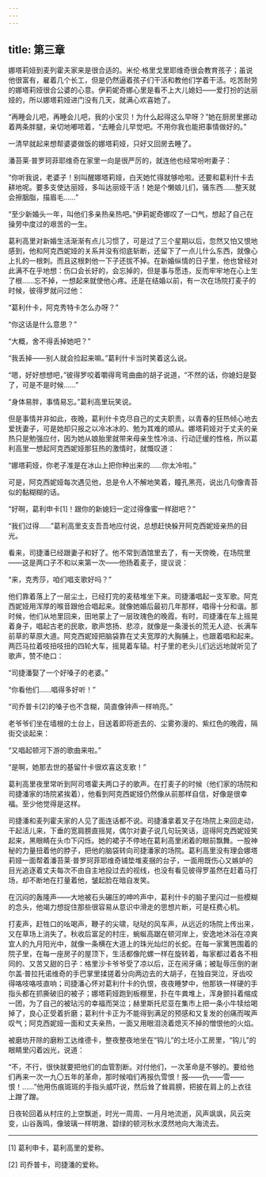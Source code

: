 ```yaml
---
---
---
```

title: 第三章
---




娜塔莉娅到麦列霍夫家来是很合适的。米伦·格里戈里耶维奇很会教育孩子；虽说他很富有，雇着几个长工，但是仍然逼着孩子们干活和教他们学着干活。吃苦耐劳的娜塔莉娅很合公婆的心意。伊莉妮奇娜心里是看不上大儿媳妇——爱打扮的达丽娅的，所以娜塔莉娅进门没有几天，就满心欢喜她了。

“再睡会儿吧，再睡会儿吧，我的小宝贝！为什么起得这么早呀？”她在厨房里挪动着两条胖腿，亲切地嘟哝着，“去睡会儿早觉吧。不用你我也能把事情做好的。”

一清早就起来想帮婆婆做饭的娜塔莉娅，只好又回房去睡了。

潘苔莱·普罗珂菲耶维奇在家里一向是很严厉的，就连他也经常吩咐妻子：

“你听我说，老婆子！别叫醒娜塔莉娅，白天她忙得就够呛啦。还要和葛利什卡去耕地呢。要多支使达丽娅，多叫达丽娅干活！她是个懒娘儿们，骚东西……整天就会擦胭脂，描眉毛……”

“至少新婚头一年，叫他们多亲热亲热吧。”伊莉妮奇娜叹了一口气，想起了自己在操劳中度过的艰苦的一生。

葛利高里对新婚生活渐渐有点儿习惯了，可是过了三个星期以后，忽然又怕又恨地感到，他和阿克西妮娅的关系并没有彻底斩断，还留下了一点儿什么东西，就像心上扎的一根刺。而且这根刺他一下子还拔不掉。在新婚纵情的日子里，他也曾经对此满不在乎地想：伤口会长好的，会忘掉的，但是事与愿违，反而牢牢地在心上生了根……忘不掉，一想起来就使他心疼。还是在结婚以前，有一次在场院打麦子的时候，彼得罗就问过他：

“葛利什卡，阿克秀特卡怎么办呀？”

“你这话是什么意思？”

“大概，舍不得丢掉她吧？”

“我丢掉——别人就会捡起来嘛。”葛利什卡当时笑着这么说。

“嗯，好好想想吧，”彼得罗咬着嚼得弯弯曲曲的胡子说道，“不然的话，你媳妇是娶了，可是不是时候……”

“身体易胖，事情易忘。”葛利高里玩笑说。

但是事情并非如此，夜晚，葛利什卡克尽自己的丈夫职责，以青春的狂热倾心地去爱抚妻子，可是她却只报之以冷冰冰的、勉为其难的顺从。娜塔莉娅对于丈夫的亲热只是勉强应付，因为她从娘胎里就带来母亲生性冷淡、行动迂缓的性格，所以葛利高里一想起阿克西妮娅那狂热的激情时，就慨叹道：

“娜塔莉娅，你老子准是在冰山上把你种出来的……你太冷啦。”

可是，阿克西妮娅每次遇见他，总是令人不解地笑着，瞳孔黑亮，说出几句像青苔似的黏糊糊的话。

“好啊，葛利申卡[1]！跟你的新媳妇一定过得像蜜一样甜吧？”

“我们过得……”葛利高里支支吾吾地应付说，总想赶快躲开阿克西妮娅亲热的目光。

看来，司捷潘已经跟妻子和好了。他不常到酒馆里去了，有一天傍晚，在场院里——这是两口子不和以来第一次——他扬着麦子，提议说：

“来，克秀莎，咱们唱支歌好吗？”

他们靠着落上了一层尘土，已经打完的麦秸堆坐下来。司捷潘唱起一支军歌。阿克西妮娅用浑厚的喉音跟他合唱起来。就像她婚后最初几年那样，唱得十分和谐。那时候，他们从地里回来，田地蒙上了一层玫瑰色的晚霞。有时，司捷潘在车上摇晃着身子，唱起古老的民歌，歌声悠扬、悲凉，就像是一条漫长的荒无人迹、长满车前草的草原大道。阿克西妮娅把脑袋靠在丈夫宽厚的大胸脯上，也跟着唱和起来。两匹马拉着吱扭吱扭的四轮大车，摇晃着车辕。村子里的老头儿们远远地就听见了歌声，赞不绝口：

“司捷潘娶了一个好嗓子的老婆。”

“你看他们……唱得多好听！”

“司乔普卡[2]的嗓子也不含糊，简直像钟声一样响亮。”

老爷爷们坐在墙根的土台上，目送着即将逝去的、尘雾弥漫的、紫红色的晚霞，隔街交谈起来：

“又唱起顿河下游的歌曲来啦。”

“是啊，她那去世的基留什卡很欢喜这支歌！”

葛利高里夜里常听到阿司塔霍夫两口子的歌声。在打麦子的时候（他们家的场院和司捷潘家的场院紧挨着），他看到阿克西妮娅仍然像从前那样自信，好像是很幸福。至少他觉得是这样。

司捷潘和麦列霍夫家的人见了面连话都不说。司捷潘拿着叉子在场院上来回走动，干起活儿来，下垂的宽肩膀直摇晃，偶尔对妻子说几句玩笑话，逗得阿克西妮娅笑起来，黑眼睛在头巾下闪烁。她的裙子不停地在葛利高里闭着的眼前飘舞。一股神秘的力量扭着他的脖子，把他的脑袋转向司捷潘家的场院。葛利高里没有理会娜塔莉娅一面帮着潘苔莱·普罗珂菲耶维奇铺垫堆麦捆的台子，一面用既伤心又嫉妒的目光追逐着丈夫每次不由自主地投过去的视线，也没有看见彼得罗虽然在赶着马打场，却不断地在打量着他，皱起脸在暗自发笑。

在沉闷的轰隆声——大地被石头碾压的呻吟声中，葛利什卡的脑子里闪过一些模糊的念头，他竭力想捉住那些很容易从意识中滑走的思想片断，可是枉费心机。

打麦声，赶牲口的吆喝声，鞭子的尖啸，哒哒的风车声，从远近的场院上传出来，又在草场上消失了。秋收后富足的村庄，蜿蜒高踞在顿河岸上，安逸地沐浴在凉爽宜人的九月阳光中，就像一条横在大道上的珠光灿烂的长蛇。在每一家篱笆围着的院子里，在每一座房子的屋顶下，生活都像陀螺一样在旋转着，每家都过着各不相同的、又苦又甜的日子：格里沙卡爷爷受了凉以后，正在闹牙痛；被耻辱压倒的谢尔盖·普拉托诺维奇的手巴掌里揉搓着分向两边去的大胡子，在独自哭泣，牙齿咬得咯吱咯吱直响；司捷潘心怀对葛利什卡的仇恨，夜夜睡梦中，他那铁一样硬的手指头都在抓撕破旧的被子；娜塔莉娅跑到板棚里，扑在牛粪堆上，浑身颤抖着缩成一团，为了自己的被玷污的幸福而哭泣；赫里斯托尼亚在集市上把一条小牛犊给喝掉了，良心正受着折磨；葛利什卡正为不能得到满足的预感和又复发的创痛而唉声叹气；阿克西妮娅一面和丈夫亲热，一面又用眼泪浇着熄灭不掉的憎恨他的火焰。

被磨坊开除的磨粉工达维德卡，整夜整夜地坐在“钩儿”的土坯小工房里，“钩儿”的眼睛里闪着凶光，说道：

“不，不行，很快就要把他们的血管割断。对付他们，一次革命是不够的。要给他们再来一次一九〇五年的革命，那时候咱们再报仇雪恨！报——仇——雪——恨！……”他用伤痕斑斑的手指头威吓说，然后耸了耸肩膀，把披在肩上的上衣往上蹭了蹭。

日夜轮回着从村庄的上空飘逝，时光一周周、一月月地流逝，风声飒飒，风云突变，山谷轰鸣，像玻璃一样明澈、碧绿的顿河秋水漠然地向大海流去。



* * *



[1] 葛利申卡，葛利高里的爱称。

[2] 司乔普卡，司捷潘的爱称。